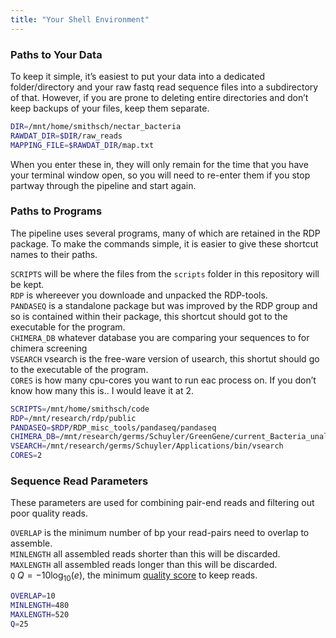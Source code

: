 ```yaml
---
title: "Your Shell Environment"
---
```


### Paths to Your Data

To keep it simple, it's easiest to put your data into a dedicated folder/directory and your raw fastq read sequence files into a subdirectory of that. However, if you are prone to deleting entire directories and don't keep backups of your files, keep them separate.

```bash
DIR=/mnt/home/smithsch/nectar_bacteria
RAWDAT_DIR=$DIR/raw_reads
MAPPING_FILE=$RAWDAT_DIR/map.txt
```

When you enter these in, they will only remain for the time that you have your terminal window open, so you will need to re-enter them if you stop partway through the pipeline and start again.

### Paths to Programs

The pipeline uses several programs, many of which are retained in the RDP package. To make the commands simple, it is easier to give these shortcut names to their paths.

`SCRIPTS` will be where the files from the `scripts` folder in this repository will be kept.<br>
`RDP` is whereever you downloade and unpacked the RDP-tools.<br>
`PANDASEQ` is a standalone package but was improved by the RDP group and so is contained within their package, this shortcut should got to the executable for the program.<br>
`CHIMERA_DB` whatever database you are comparing your sequences to for chimera screening<br>
`VSEARCH` vsearch is the free-ware version of usearch, this shortut should go to the executable of the program.<br>
`CORES` is how many cpu-cores you want to run eac process on. If you don't know how many this is.. I would leave it at 2.<br>

```bash
SCRIPTS=/mnt/home/smithsch/code
RDP=/mnt/research/rdp/public      
PANDASEQ=$RDP/RDP_misc_tools/pandaseq/pandaseq
CHIMERA_DB=/mnt/research/germs/Schuyler/GreenGene/current_Bacteria_unaligned.fa
VSEARCH=/mnt/research/germs/Schuyler/Applications/bin/vsearch
CORES=2
```

### Sequence Read Parameters

These parameters are used for combining pair-end reads and filtering out poor quality reads.

`OVERLAP` is the minimum number of bp your read-pairs need to overlap to assemble.<br>
`MINLENGTH` all assembled reads shorter than this will be discarded.<br>
`MAXLENGTH` all assembled reads longer than this will be discarded.<br>
`Q` $Q = -10\log_{10}(e)$, the minimum [quality score][q] to keep reads.<br>

```bash
OVERLAP=10 
MINLENGTH=480
MAXLENGTH=520
Q=25
```

[q]: https://www.drive5.com/usearch/manual/quality_score.html